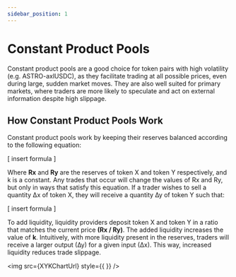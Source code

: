 ```yaml
---
sidebar_position: 1
---
```



# Constant Product Pools

Constant product pools are a good choice for token pairs with high volatility (e.g. ASTRO-axlUSDC), as they facilitate trading at all possible prices, even during large, sudden market moves. They are also well suited for primary markets, where traders are more likely to speculate and act on external information despite high slippage.

## How Constant Product Pools Work​

Constant product pools work by keeping their reserves balanced according to the following equation:

[ insert formula ] 

Where **Rx** and **Ry** are the reserves of token X and token Y respectively, and k is a constant. Any trades that occur will change the values of Rx and Ry, but only in ways that satisfy this equation. If a trader wishes to sell a quantity ∆x of token X, they will receive a quantity ∆y of token Y such that:

[ insert formula ] 

To add liquidity, liquidity providers deposit token X and token Y in a ratio that matches the current price **(Rx / Ry)**. The added liquidity increases the value of **k**. Intuitively, with more liquidity present in the reserves, traders will receive a larger output (∆y) for a given input (∆x). This way, increased liquidity reduces trade slippage.

<img src={XYKChartUrl} style={{ }} />
